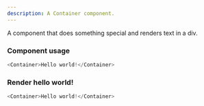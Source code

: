 ```yaml
---
description: A Container component.
---
```



A component that does something special and renders text in a div.

### Component usage
```js
<Container>Hello world!</Container>
```

### Render hello world!

```js live
<Container>Hello world!</Container>
```
